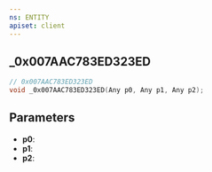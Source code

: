 ```yaml
---
ns: ENTITY
apiset: client
---
```

## _0x007AAC783ED323ED

```c
// 0x007AAC783ED323ED
void _0x007AAC783ED323ED(Any p0, Any p1, Any p2);
```


## Parameters
* **p0**:
* **p1**:
* **p2**: